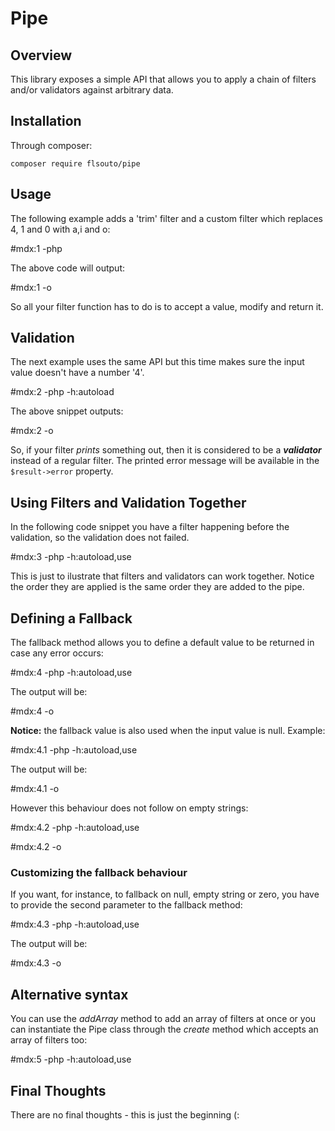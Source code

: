 # Pipe

## Overview

This library exposes a simple API that allows you to apply a chain of filters and/or validators against arbitrary data.

## Installation

Through composer:

```
composer require flsouto/pipe
```

## Usage

The following example adds a 'trim' filter and a custom filter which replaces 4, 1 and 0 with a,i and o:

#mdx:1 -php

The above code will output:

#mdx:1 -o

So all your filter function has to do is to accept a value, modify and return it.

## Validation

The next example uses the same API but this time makes sure the input value doesn't have a number '4'.

#mdx:2 -php -h:autoload

The above snippet outputs:

#mdx:2 -o

So, if your filter *prints* something out, then it is considered to be a ***validator*** instead of a regular filter. The printed error message will be available in the `$result->error` property.

## Using Filters and Validation Together

In the following code snippet you have a filter happening before the validation, so the validation does not failed.

#mdx:3 -php -h:autoload,use

This is just to ilustrate that filters and validators can work together. Notice the order they are applied is the same order they are added to the pipe.

## Defining a Fallback

The fallback method allows you to define a default value to be returned in case any error occurs:

#mdx:4 -php -h:autoload,use

The output will be:

#mdx:4 -o

**Notice:** the fallback value is also used when the input value is null. Example:

#mdx:4.1 -php -h:autoload,use

The output will be:

#mdx:4.1 -o

However this behaviour does not follow on empty strings:

#mdx:4.2 -php -h:autoload,use

#mdx:4.2 -o

### Customizing the fallback behaviour

If you want, for instance, to fallback on null, empty string or zero, you have to provide the second parameter to the fallback method:

#mdx:4.3 -php -h:autoload,use

The output will be:

#mdx:4.3 -o

## Alternative syntax

You can use the *addArray* method to add an array of filters at once or you can instantiate the Pipe class through the *create* method which accepts an array of filters too:

#mdx:5 -php -h:autoload,use

## Final Thoughts

There are no final thoughts - this is just the beginning (: